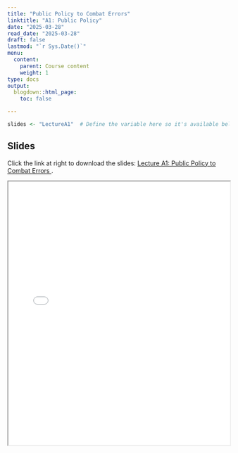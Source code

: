 ```yaml
---
title: "Public Policy to Combat Errors"
linktitle: "A1: Public Policy"
date: "2025-03-28"
read_date: "2025-03-28"
draft: false
lastmod: "`r Sys.Date()`"
menu:
  content:
    parent: Course content
    weight: 1
type: docs
output:
  blogdown::html_page:
    toc: false

---
```

 
```r
slides <- "LectureA1"  # Define the variable here so it's available below
```

## Slides

Click the link at right to download the slides: [Lecture A1: Public Policy to Combat Errors  <i class="fas fa-file-download"></i>](slides/`r slides`.pdf).

<iframe src="/slides/`r slides`.pdf" width="100%" height="600px"></iframe>